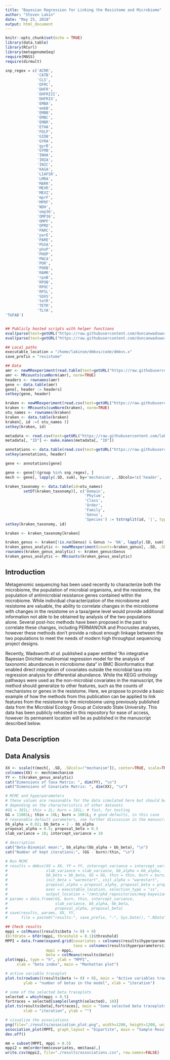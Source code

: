 ```yaml
---
title: "Bayesian Regression for Linking the Resistome and Microbiome"
author: "Steven Lakin"
date: "May 25, 2018"
output: html_document
---
```


```r
knitr::opts_chunk$set(echo = TRUE)
library(data.table)
library(RCurl)
library(metagenomeSeq)
require(MASS)
require(dirmult)

snp_regex = c('ACRR',
              'CATB',
              'CLS',
              'DFRC',
              'DHFR',
              'DHFRIII',
              'DHFRIX',
              'EMBA',
              'embB',
              'EMBB',
              'EMBC',
              'EMBR',
              'ETHA',
              'FOLP',
              'GIDB',
              'GYRA',
              'gyrB',
              'GYRB',
              'INHA',
              'INIA',
              'INIC',
              'KASA',
              'LIAFSR',
              'LMRA',
              'MARR',
              'MEXR',
              'MEXZ',
              'mprF',
              'MPRF',
              'NDH',
              'omp36',
              'OMP36',
              'OMPF',
              'OPRD',
              'PARC',
              'parE',
              'PARE',
              'PGSA',
              'phoP',
              'PHOP',
              'PNCA',
              'POR',
              'PORB',
              'RAMR',
              'rpoB',
              'RPOB',
              'RPOC',
              'RPSL',
              'SOXS',
              'tetR',
              'TETR',
              'TLYA',
'TUFAB')


## Publicly hosted scripts with helper functions
eval(parse(text=getURL("https://raw.githubusercontent.com/duncanwadsworth/dmbvs/master/code/helper_functions.R", ssl.verifypeer=FALSE)))
eval(parse(text=getURL("https://raw.githubusercontent.com/duncanwadsworth/dmbvs/master/code/wrapper.R", ssl.verifypeer=FALSE)))

## Local paths
executable_location = "/home/lakinsm/dmbvs/code/dmbvs.x"
save_prefix = "resistome"

## Data
amr <- newMRexperiment(read.table(text=getURL("https://raw.githubusercontent.com/lakinsm/meg-bayesian-regression/master/AMR_analytic_matrix.csv"), header=TRUE, row.names=1, sep=","))
amr <- MRcounts(cumNorm(amr), norm=TRUE)
headers <- rownames(amr)
gene <- data.table(amr)
gene[, header := headers]
setkey(gene, header)

kraken <- newMRexperiment(read.csv(text=getURL("https://raw.githubusercontent.com/lakinsm/meg-bayesian-regression/master/kraken_analytic_matrix.csv"), header=TRUE, row.names=1, sep=","))
kraken <- MRcounts(cumNorm(kraken), norm=TRUE)
otu_names <- rownames(kraken)
kraken <- data.table(kraken)
kraken[, id :=( otu_names )]
setkey(kraken, id)

metadata <- read.csv(text=getURL("https://raw.githubusercontent.com/lakinsm/meg-bayesian-regression/master/metadata.csv"), header=TRUE)
metadata[, "ID"] <- make.names(metadata[, "ID"])

annotations <- data.table(read.csv(text=getURL("https://raw.githubusercontent.com/lakinsm/meg-bayesian-regression/master/megares_annotations_v1.01.csv"), header=TRUE))
setkey(annotations, header)

gene <- annotations[gene]

gene <- gene[!(group %in% snp_regex), ]
mech <- gene[, lapply(.SD, sum), by='mechanism', .SDcols=!c('header', 'class', 'group')]

kraken_taxonomy <- data.table(id=otu_names)
        setDT(kraken_taxonomy)[, c('Domain',
                                   'Phylum',
                                   'Class',
                                   'Order',
                                   'Family',
                                   'Genus',
                                   'Species') := tstrsplit(id, '|', type.convert = TRUE, fixed = TRUE)]
setkey(kraken_taxonomy, id)

kraken <- kraken_taxonomy[kraken]

kraken_genus <- kraken[!is.na(Genus) & Genus != 'NA', lapply(.SD, sum), by='Genus', .SDcols=!1:8]
kraken_genus_analytic <- newMRexperiment(counts=kraken_genus[, .SD, .SDcols=!'Genus'])
rownames(kraken_genus_analytic) <- kraken_genus$Genus
kraken_genus_analytic <- MRcounts(kraken_genus_analytic)
```

## Introduction

Metagenomic sequencing has been used recently to characterize both the microbiome, the population of microbial organisms, and the resistome, the population of antimicrobial resistance genes contained within the microbiome.  While individual characterization of the microbiome and resistome are valuable, the ability to correlate changes in the microbiome with changes in the resistome on a taxa/gene level would provide additional information not able to be obtained by analysis of the two populations alone.  Several post-hoc methods have been proposed in the past to correlate these changes, including PERMANOVA and Procrustes analyses, however these methods don't provide a robust enough linkage between the two populations to meet the needs of modern high throughput sequencing project designs.

Recently, Wadsworth *et al.* published a paper entitled "An integrative Bayesian Dirichlet-multinomial regression model for the analysis of taxonomic abundances in microbiome data" in BMC Bioinformatics that enabled direct integration of covariates outside the microbial taxa into regression analysis for differential abundance.  While the KEGG orthology pathways were used as the non-microbial covariates in the manuscript, the method should generalize to other features, such as the counts of mechanisms or genes in the resistome.  Here, we propose to provide a basic example of how the methods from this publication can be applied to link features from the resistome to the microbiome using previously published data from the Microbial Ecology Group at Colorado State University.  This data has been publicly rehosted in this repository for ease of access, however its permanent location will be as published in the manuscript described below.

## Data Description


## Data Analysis

```r
XX <- scale(t(mech[, .SD, .SDcols=!"mechanism"]), center=TRUE, scale=TRUE)
colnames(XX) <- mech$mechanism
YY <- t(kraken_genus_analytic)
cat("Dimensions of Taxa Matrix: ", dim(YY), "\n")
cat("Dimensions of Covariate Matrix: ", dim(XX), "\n")

# MCMC and hyperparameters
# these values are reasonable for the data simulated here but should be changed
# depending on the characteristics of other datasets
#GG = 301L; thin = 2L; burn = 101L; # fast, for testing
GG = 11001L; thin = 10L; burn = 1001L; # good defaults, in this case
# reasonable default parameters, see further discussion in the manuscript
bb_alpha = 0.02; bb_beta = 2 - bb_alpha
proposal_alpha = 0.5; proposal_beta = 0.5
slab_variance = 10; intercept_variance = 10

# description
cat("Beta-Binomial mean:", bb_alpha/(bb_alpha + bb_beta), "\n")
cat("Number of kept iterations:", (GG - burn)/thin, "\n")

# Run MCMC
# results = dmbvs(XX = XX, YY = YY, intercept_variance = intercept_variance,
#                 slab_variance = slab_variance, bb_alpha = bb_alpha,
#                 bb_beta = bb_beta, GG = GG, thin = thin, burn = burn,
#                 init_beta = "warmstart", init_alpha = "warmstart",
#                 proposal_alpha = proposal_alpha, proposal_beta = proposal_beta,
#                 exec = executable_location, selection_type = "ss",
#                 output_location = "/mnt/phd_repositories/meg-bayesian-regression/results/")
# params = data.frame(GG, burn, thin, intercept_variance,
#                     slab_variance, bb_alpha, bb_beta,
#                     proposal_alpha, proposal_beta)
# save(results, params, XX, YY,
#      file = paste0("results-", save_prefix, "-", Sys.Date(), ".RData"))
```

```r
## Check results
mppi = colMeans((results$beta != 0) + 0)
(blfdrate = bfdr(mppi, threshold = 0.1)$threshold)
MPPI = data.frame(expand.grid(covariates = colnames(results$hyperparameters$inputdata$XX),
                              taxa = colnames(results$hyperparameters$inputdata$YY)),
                  mppi = mppi,
                  beta = colMeans(results$beta))
plot(mppi, type = "h", ylab = "MPPI",
     xlab = "beta index", main = "Manhattan plot")

# active variable traceplot
plot.ts(rowSums((results$beta != 0) + 0), main = "Active variables traceplot",
        ylab = "number of betas in the model", xlab = "iteration")

# some of the selected beta traceplots
selected = which(mppi > 0.5)
fortraces = selected[sample(length(selected), 10)]
plot.ts(results$beta[,fortraces], main = "Some selected beta traceplots",
        xlab = "iteration", ylab = "")

# visualize the associations
png(file="./results/association_plot.png", width=1200, height=1200, units="px")
association_plot(MPPI, graph_layout = "bipartite", main = "Sample Results")
dev.off()

mm = subset(MPPI, mppi > 0.5)
mppi2 = mm[order(mm$covariates, mm$taxa),]
write.csv(mppi2, file="./results/associations.csv", row.names=FALSE)

```

